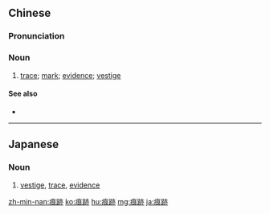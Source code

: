 {{also|痕迹}}
==Chinese==
{{zh-forms|s=痕迹}}

===Pronunciation===
{{zh-pron
|m=hén迹
|c=han4 zik1
|mn=hûn-jiah/hûn-liah
|cat=n
}}

===Noun===
{{zh-noun}}

# [[trace]]; [[mark]]; [[evidence]]; [[vestige]]

====See also====
* {{zh-l|蛛絲馬跡}}

{{zh-cat|Intermediate}}

----

==Japanese==
{{ja-kanjitab|痕|跡}}

===Noun===
{{ja-noun|こんせき}}

# [[vestige]], [[trace]], [[evidence]]

[[zh-min-nan:痕跡]]
[[ko:痕跡]]
[[hu:痕跡]]
[[mg:痕跡]]
[[ja:痕跡]]